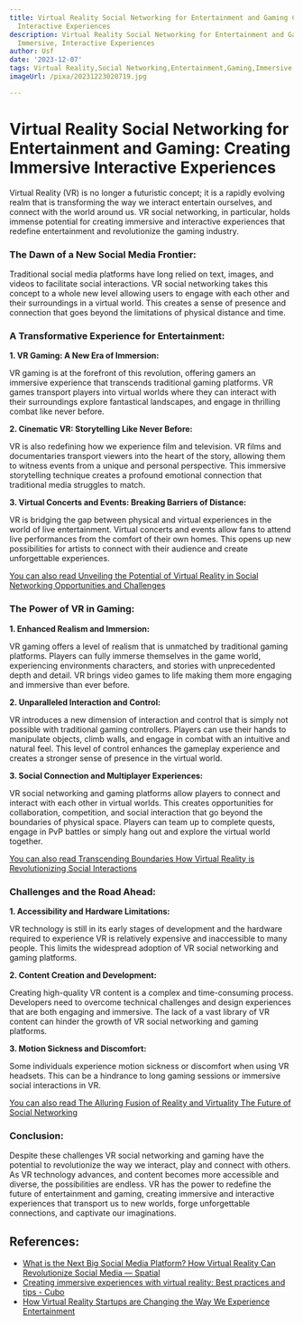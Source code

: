 ```yaml
---
title: Virtual Reality Social Networking for Entertainment and Gaming Creating Immersive,
  Interactive Experiences
description: Virtual Reality Social Networking for Entertainment and Gaming Creating
  Immersive, Interactive Experiences
author: Usf
date: '2023-12-07'
tags: Virtual Reality,Social Networking,Entertainment,Gaming,Immersive,Interactive
imageUrl: /pixa/20231223020719.jpg

---
```

# **Virtual Reality Social Networking for  Entertainment and  Gaming:  Creating Immersive Interactive Experiences**

Virtual Reality (VR) is no longer a  futuristic concept;  it is a rapidly evolving realm that is transforming  the way we interact entertain ourselves, and connect with the world around us. VR social networking, in  particular, holds immense potential for creating immersive and interactive experiences that redefine entertainment and revolutionize the gaming industry.

### **The Dawn of a New Social Media Frontier:**

Traditional  social media platforms have long relied on text,  images,  and videos to facilitate social interactions. VR social networking takes this concept to a whole new level allowing users to engage with each other and their surroundings in a virtual  world. This creates  a sense of presence and connection that goes beyond the limitations of physical distance and time.

###  **A Transformative Experience for Entertainment:**

**1. VR Gaming: A New  Era of Immersion:**

VR gaming is at  the forefront of this revolution, offering gamers an immersive experience that transcends traditional gaming platforms. VR games transport players into virtual worlds where  they can interact with their surroundings explore fantastical landscapes, and engage  in thrilling combat like never before.

**2. Cinematic VR: Storytelling Like Never Before:**

VR is also redefining how we experience film and television. VR films and documentaries transport viewers into the heart of the story, allowing them to  witness  events from  a  unique and personal perspective. This immersive storytelling technique creates  a profound emotional connection that traditional media struggles to  match.

**3. Virtual  Concerts and  Events: Breaking Barriers of Distance:**

VR is bridging the gap between physical and virtual experiences  in the  world of live entertainment. Virtual concerts  and events allow fans to attend live  performances from the comfort of their own homes. This  opens up new possibilities for artists to connect with their audience and create unforgettable experiences.

[You can also read Unveiling the Potential of Virtual Reality in Social  Networking Opportunities  and  Challenges](Unveiling%20the%20Potential%20of%20Virtual%20Reality%20in%20Social%20Networking%20Opportunities%20and%20Challenges)


### **The Power of VR in Gaming:**

**1. Enhanced Realism  and  Immersion:**

VR gaming offers a  level of realism that is unmatched by  traditional gaming platforms.  Players can fully immerse themselves in the game world, experiencing environments characters, and stories with unprecedented depth and detail. VR brings video games to life making them more engaging and immersive than  ever  before.

**2. Unparalleled Interaction and Control:**

VR introduces a new dimension of interaction and  control that is simply not possible with traditional gaming  controllers. Players can use their hands to manipulate objects, climb walls, and engage in combat  with an intuitive and natural feel. This level of control enhances the gameplay experience and creates a stronger sense of presence in  the virtual world.

**3.  Social Connection  and Multiplayer Experiences:**

VR  social networking  and gaming platforms allow players to connect and interact with  each other in virtual worlds. This creates opportunities for collaboration, competition, and social interaction that go beyond the boundaries of physical space. Players can  team up to complete quests, engage in PvP battles  or simply hang out and explore the virtual world together.

[You can also read  Transcending Boundaries How Virtual Reality is Revolutionizing Social Interactions](Transcending%20Boundaries%20How%20Virtual%20Reality%20is%20Revolutionizing%20Social%20Interactions)


### **Challenges and  the Road Ahead:**

**1. Accessibility and  Hardware Limitations:**

VR  technology is still in its early stages of development and the hardware required to experience VR is relatively expensive and inaccessible to many people. This limits the widespread adoption of  VR social networking and gaming platforms.

**2. Content Creation and Development:**

Creating high-quality VR content is a complex and time-consuming process. Developers need to overcome technical challenges and design experiences  that are both engaging and  immersive. The  lack of a vast library  of VR content can  hinder the growth of VR social  networking  and gaming platforms.

**3. Motion Sickness and Discomfort:**

Some individuals  experience motion sickness or discomfort when using VR headsets. This can be a hindrance to long gaming sessions or  immersive social interactions in VR.

[You can also read The Alluring Fusion of Reality and Virtuality The Future of Social Networking](The%20Alluring%20Fusion%20of%20Reality%20and%20Virtuality%20The%20Future%20of%20Social%20Networking)


### **Conclusion:**

Despite these challenges VR social networking and gaming have the potential to revolutionize the way we interact, play and connect with others. As VR technology advances, and  content becomes more accessible and diverse, the possibilities are endless. VR has the power to  redefine the future of entertainment and  gaming, creating immersive and interactive experiences that transport us to new worlds, forge unforgettable connections,  and captivate  our imaginations.

## References:
- [What is the Next Big Social Media Platform? How Virtual Reality Can Revolutionize Social Media — Spatial](https://www.spatial.io/blog/what-is-the-next-big-social-media-platform-how-virtual-reality-can-revolutionize-social-media)
- [Creating immersive experiences with virtual reality: Best practices and tips - Cubo](https://cubo.to/blog/creating-immersive-experiences-with-virtual-reality-best-practices-and-tips/)
- [How Virtual Reality Startups are Changing the Way We Experience Entertainment](https://fastercapital.com/content/How-Virtual-Reality-Startups-are-Changing-the-Way-We-Experience-Entertainment.html)
